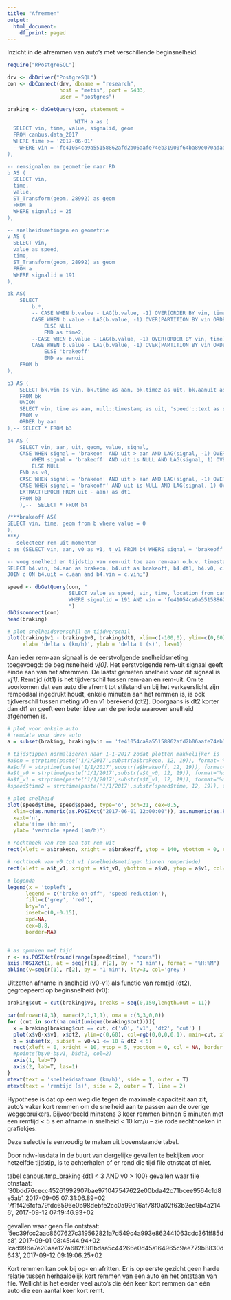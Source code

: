 ```yaml
---
title: "Afremmen"
output:
  html_document:
    df_print: paged
---
```



Inzicht in de afremmen van auto's met verschillende beginsnelheid. 

```r
require("RPostgreSQL")

drv <- dbDriver("PostgreSQL")
con <- dbConnect(drv, dbname = "research",
                 host = "metis", port = 5433,
                 user = "postgres")

braking <- dbGetQuery(con, statement = 
                        "
                      WITH a as (
  SELECT vin, time, value, signalid, geom
  FROM canbus.data_2017 
  WHERE time >= '2017-06-01' 
  --WHERE vin = 'fe41054ca9a55158862afd2b06aafe74eb31900f64ba89e070adaa52555b261b' 
),

-- remsignalen en geometrie naar RD
b AS (
  SELECT vin, 
  time,
  value, 
  ST_Transform(geom, 28992) as geom
  FROM a
  WHERE signalid = 25
),

-- snelheidsmetingen en geometrie
v AS (
  SELECT vin, 
  value as speed, 
  time,
  ST_Transform(geom, 28992) as geom
  FROM a
  WHERE signalid = 191
),

bk AS(
	SELECT 
		b.*, 
		-- CASE WHEN b.value - LAG(b.value, -1) OVER(ORDER BY vin, time) = 1 AND b.vin = LAG(b.vin, -1) OVER(ORDER BY vin, time) THEN LAG(b.time, -1) OVER(ORDER BY vin, time)
        CASE WHEN b.value - LAG(b.value, -1) OVER(PARTITION BY vin ORDER BY vin, time) = 1 THEN LAG(b.time, -1) OVER(PARTITION BY vin ORDER BY time)
			ELSE NULL
			END as time2,
		--CASE WHEN b.value - LAG(b.value, -1) OVER(ORDER BY vin, time) = 1 AND b.vin = LAG(b.vin, -1) OVER(ORDER BY vin, time) THEN 'brakeon'
        CASE WHEN b.value - LAG(b.value, -1) OVER(PARTITION BY vin ORDER BY time) = 1 THEN 'brakeon'
			ELSE 'brakeoff'
			END as aanuit
	FROM b
),

b3 AS (
	SELECT bk.vin as vin, bk.time as aan, bk.time2 as uit, bk.aanuit as signal, geom, null::integer as value --, 'brake'::text as signal
	FROM bk
	UNION 
	SELECT vin, time as aan, null::timestamp as uit, 'speed'::text as signal, geom, speed as value 
	FROM v
	ORDER by aan
),-- SELECT * FROM b3

b4 AS (
	SELECT vin, aan, uit, geom, value, signal, 
	CASE WHEN signal = 'brakeon' AND uit > aan AND LAG(signal, -1) OVER (PARTITION BY vin ORDER BY aan) = 'speed' THEN LAG(value, -1) OVER(PARTITION BY vin ORDER BY aan)
		WHEN signal = 'brakeoff' AND uit is NULL AND LAG(signal, 1) OVER (PARTITION BY vin ORDER BY aan) = 'speed' THEN LAG(value, 1) OVER(PARTITION BY vin ORDER BY aan)
		ELSE NULL
	END as v0,
	CASE WHEN signal = 'brakeon' AND uit > aan AND LAG(signal, -1) OVER (PARTITION BY vin ORDER BY aan) = 'speed' THEN LAG(aan, -1) OVER(PARTITION BY vin ORDER BY aan) ELSE NULL END as t_v0,
	CASE WHEN signal = 'brakeoff' AND uit is NULL AND LAG(signal, 1) OVER (PARTITION BY vin ORDER BY aan) = 'speed' THEN LAG(aan, 1) OVER(PARTITION BY vin ORDER BY aan) ELSE NULL END as t_v1,
	EXTRACT(EPOCH FROM uit - aan) as dt1
	FROM b3
	),--  SELECT * FROM b4

/***brakeoff AS(
SELECT vin, time, geom from b where value = 0
),
***/
-- selecteer rem-uit momenten
c as (SELECT vin, aan, v0 as v1, t_v1 FROM b4 WHERE signal = 'brakeoff')

-- voeg snelheid en tijdstip van rem-uit toe aan rem-aan o.b.v. timestamp
SELECT b4.vin, b4.aan as brakeon, b4.uit as brakeoff, b4.dt1, b4.v0, c.v1, b4.geom, b4.t_v0, c.t_v1,  EXTRACT(EPOCH FROM c.t_v1 - b4.t_v0) as dt2 FROM b4
JOIN c ON b4.uit = c.aan and b4.vin = c.vin;")

speed <- dbGetQuery(con, "
                    SELECT value as speed, vin, time, location from canbus.data_2017
                    WHERE signalid = 191 AND vin = 'fe41054ca9a55158862afd2b06aafe74eb31900f64ba89e070adaa52555b261b'
                    ")
dbDisconnect(con)
head(braking)
```
```r
# plot snelheidsverschil en tijdverschil
plot(braking$v1 - braking$v0, braking$dt1, xlim=c(-100,0), ylim=c(0,60), col=rgb(0,0,0,0.1), pch=16, cex=0.5,
     xlab= 'delta v (km/h)', ylab = 'delta t (s)', las=1)
```

Aan ieder rem-aan signaal is de eerstvolgende snelheidsmeting  toegevoegd: de beginsnelheid _v[0]_.
Het eerstvolgende rem-uit signaal geeft einde aan van het afremmen. De laatst gemeten snelheid voor dit signaal is _v[1]_. Remtijd (dt1) is het tijdverschil tussen rem-aan en rem-uit. Om te voorkomen dat een auto die afremt tot stilstand en bij het verkeerslicht zijn rempedaal ingedrukt houdt, enkele minuten aan het remmen is, is ook tijdverschil tussen meting v0 en v1 berekend (dt2). Doorgaans is dt2 korter dan dt1 en geeft een beter idee van de periode waarover snelheid afgenomen is.

```r
# plot voor enkele auto
# remdata voor deze auto
a = subset(braking, braking$vin == 'fe41054ca9a55158862afd2b06aafe74eb31900f64ba89e070adaa52555b261b')

# tijdstippen normaliseren naar 1-1-2017 zodat plotten makkelijker is
#a$on = strptime(paste('1/1/2017',substr(a$brakeon, 12, 19)), format='%d/%m/%Y %H:%M:%S')
#a$off = strptime(paste('1/1/2017',substr(a$brakeoff, 12, 19)), format='%d/%m/%Y %H:%M:%S')
#a$t_v0 = strptime(paste('1/1/2017',substr(a$t_v0, 12, 19)), format='%d/%m/%Y %H:%M:%S')
#a$t_v1 = strptime(paste('1/1/2017',substr(a$t_v1, 12, 19)), format='%d/%m/%Y %H:%M:%S')
#speed$time2 = strptime(paste('1/1/2017',substr(speed$time, 12, 19)), format='%d/%m/%Y %H:%M:%S')

# plot snelheid
plot(speed$time, speed$speed, type='o', pch=21, cex=0.5,
  xlim=c(as.numeric(as.POSIXct("2017-06-01 12:00:00")), as.numeric(as.POSIXct("2017-06-01 12:10:00"))), 
  xaxt='n',
  xlab='time (hh:mm)', 
  ylab= 'verhicle speed (km/h)')

# rechthoek van rem-aan tot rem-uit
rect(xleft = a$brakeon, xright = a$brakeoff, ytop = 140, ybottom = 0, col=rgb(0,0,0,0.2), border = NA)

# rechthoek van v0 tot v1 (snelheidsmetingen binnen remperiode)
rect(xleft = a$t_v1, xright = a$t_v0, ybottom = a$v0, ytop = a$v1, col=rgb(1,0,0,0.4), border= NA)

# legenda
legend(x = 'topleft', 
      legend = c('brake on-off', 'speed reduction'), 
      fill=c('grey', 'red'), 
      bty='n', 
      inset=c(0,-0.15), 
      xpd=NA, 
      cex=0.8, 
      border=NA)


# as opmaken met tijd
r <- as.POSIXct(round(range(speed$time), "hours"))
axis.POSIXct(1, at = seq(r[1], r[2], by = "1 min"), format = "%H:%M")
abline(v=seq(r[1], r[2], by = "1 min"), lty=3, col='grey')

```

Uitzetten afname in snelheid (v0-v1) als functie van remtijd (dt2), gegroepeerd op beginsnelheid (v0):

```r
braking$cut = cut(braking$v0, breaks = seq(0,150,length.out = 11))

par(mfrow=c(4,3), mar=c(2,1,1,1), oma = c(3,3,0,0))
for (cut in sort(na.omit(unique(braking$cut)))){
  x = braking[braking$cut == cut, c('v0', 'v1', 'dt2', 'cut') ]
  plot(x$v0-x$v1, x$dt2, ylim=c(0,60), col=rgb(0,0,0,0.1), main=cut, xlim=c(0,150), xaxt='n', yaxt='n')
  b = subset(x, subset = v0-v1 <= 10 & dt2 < 5)
  rect(xleft = 0, xright = 10, ytop = 5, ybottom = 0, col = NA, border = 2)
  #points(b$v0-b$v1, b$dt2, col=2)
  axis(1, lab=T)
  axis(2, lab=T, las=1)
}
mtext(text = 'snelheidsafname (km/h)', side = 1, outer = T)
mtext(text = 'remtijd (s)', side = 2, outer = T, line = 2)

```

Hypothese is dat op een weg die tegen de maximale capaciteit aan zit, auto's vaker kort remmen om de snelheid aan te passen aan de overige weggebruikers. Bijvoorbeeld minstens 3 keer remmen binnen 5 minuten met een remtijd < 5 s en afname in snelheid < 10 km/u -- zie rode rechthoeken in grafiekjes.

Deze selectie is eenvoudig te maken uit bovenstaande tabel.

Door ndw-lusdata in de buurt van dergelijke gevallen te bekijken voor hetzelfde tijdstip, is te achterhalen of er rond die tijd file otnstaat of niet. 

tabel canbus.tmp_braking {dt1 < 3 AND v0 > 100}
gevallen waar file otnstaat:
'30bdd76cecc45261992907bae971047547622e00bda42c71bcee9564c1d8e5ab', 2017-09-05 07:31:06.89+02
'7f1f426fcfa79fdc6596e0b98debfe2cc0a99d16af78f0a02f63b2ed9b4a2146', 2017-09-12 07:19:46.93+02

gevallen waar geen file ontstaat:
'5ec39fcc2aac8607627c319562821a7d549c4a993e862441063cdc361ff85dc8', 2017-09-01 08:45:44.94+02
'cad996e7e20aae127a682f381bdaa5c44266e0d45a164965c9ee779b8830d643', 2017-09-12 09:19:06.25+02

Kort remmen kan ook bij op- en afritten. Er is op eerste gezicht geen harde relatie tussen herhaaldelijk kort remmen van een auto en het ontstaan van file. Wellicht is het eerder veel auto's die één keer kort remmen dan één auto die een aantal keer kort remt. 


